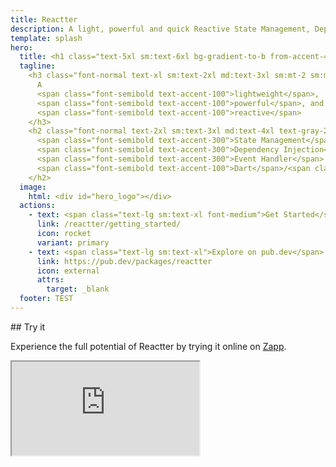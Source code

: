 ```yaml
---
title: Reactter
description: A light, powerful and quick Reactive State Management, Dependency Injection and Event Handler for Dart/Flutter.
template: splash
hero:
  title: <h1 class="text-5xl sm:text-6xl bg-gradient-to-b from-accent-400 to-accent-300 md:bg-gradient-to-l md:from-accent-300 md:to-accent-400 bg-clip-text text-transparent">Reactter</h1>
  tagline:
    <h3 class="font-normal text-xl sm:text-2xl md:text-3xl sm:mt-2 sm:mb-1 text-gray-200">
      A
      <span class="font-semibold text-accent-100">lightweight</span>,
      <span class="font-semibold text-accent-100">powerful</span>, and
      <span class="font-semibold text-accent-100">reactive</span>
    </h3>
    <h2 class="font-normal text-2xl sm:text-3xl md:text-4xl text-gray-200">
      <span class="font-semibold text-accent-300">State Management</span>,
      <span class="font-semibold text-accent-300">Dependency Injection</span> and
      <span class="font-semibold text-accent-300">Event Handler</span> package for
      <span class="font-semibold text-accent-100">Dart</span>/<span class="font-semibold text-accent-100">Flutter</span>.
    </h2>
  image:
    html: <div id="hero_logo"></div>
  actions:
    - text: <span class="text-lg sm:text-xl font-medium">Get Started</span>
      link: /reactter/getting_started/
      icon: rocket
      variant: primary
    - text: <span class="text-lg sm:text-xl">Explore on pub.dev</span>
      link: https://pub.dev/packages/reactter
      icon: external
      attrs:
        target: _blank
  footer: TEST
---
```



<div class="flex flex-col items-start justify-start">
  ## Try it
  <p class="text-lg sm:text-xl">Experience the full potential of Reactter by trying it online on <a href="https://zapp.run/pub/flutter_reactter" target="_blank">Zapp</a>.</p>
  <iframe
    class="!hidden sm:!block rounded-2xl w-full !h-[600px] border shadow-2xl border-accent-700/[0.5] shadow-accent-700/[.5] bg-accent-950/[.5] hover:boder-accent-700 hover:shadow-accent-700 hover:bg-accent-950 ease-in-out duration-300"
    src="https://zapp.run/edit/zb1u606l7b1u7?theme=dark&lazy=false&file=lib/examples/1_counter/counter_page.dart"
  />
  <iframe
    class="!block sm:!hidden rounded-2xl w-full !h-[600px] border shadow-2xl border-accent-700/[0.5] shadow-accent-700/[.5] bg-accent-950/[.5] hover:boder-accent-700 hover:shadow-accent-700 hover:bg-accent-950 ease-in-out duration-300"
    src="https://zapp.run/edit/pub/flutter_reactter?theme=dark&lazy=true&file=lib/examples/1_counter/counter_page.dart"
  />
</div>

## Features
<div>
  <CardGrid stagger>
    <Card title="Fine-grained reactivity" icon="mdi:creation">
      React to changes at the finest level of granularity, providing precise
      control and responsiveness in your app.
      Learn more about [Rendering control](/reactter/core_concepts/rendering_control).
    </Card>
    <Card title="Lightweight" icon="mdi:telegram">
      Reactter boasts a minimal footprint, ensuring efficient performance without
      relying on any external dependencies.
    </Card>
    <Card title="Highly reusable" icon="mdi:json">
      Share states and logic across your app via [Dependency
      Injection](/reactter/core_concepts/dependency_injection) and [Custom Hooks](/reactter/core_concepts/hooks/#custom-hook).
    </Card>
    <Card title="Easy to use" icon="mdi:star">
      Just a few lines of code to get started. Without code generation or complex
      configurations.
    </Card>
    <Card title="100% Dart" icon="dart">
      Supports Dart server, Dart JS (HTML), Flutter (Web, Mobile and Desktop),
      etc. Reactter can be used in any Dart project! Compatible with latest
      Dart/Flutter versions.
    </Card>
    <Card title="Fully testable" icon="mdi:code-tags-check">
      Test your states and logic easily. Reactter is 100% test coverage.
      <div class="flex">
        [![Codecov](https://img.shields.io/codecov/c/github/2devs-team/reactter?logo=codecov)](https://app.codecov.io/gh/2devs-team/reactter)
      </div>
    </Card>
    <Card title="No Boilerplate" icon="mdi:code-tags">
      Reduce code significantly and simplify your app.
    </Card>
  </CardGrid>
</div>